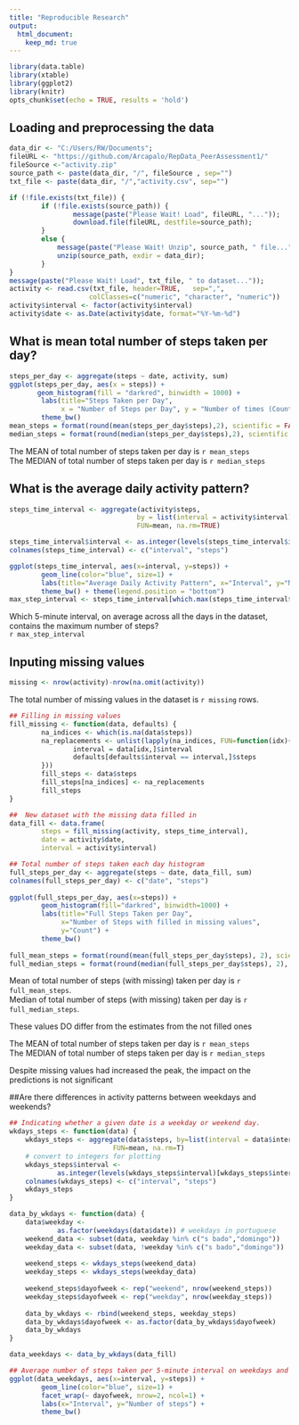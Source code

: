 ```yaml
---
title: "Reproducible Research"
output: 
  html_document:
    keep_md: true
---
```

  
    
```r
library(data.table)
library(xtable)
library(ggplot2)
library(knitr)
opts_chunk$set(echo = TRUE, results = 'hold')
```

## Loading and preprocessing the data

```r
data_dir <- "C:/Users/RW/Documents";
fileURL <- "https://github.com/Arcapalo/RepData_PeerAssessment1/" 
fileSource <-"activity.zip"
source_path <- paste(data_dir, "/", fileSource , sep="")
txt_file <- paste(data_dir, "/","activity.csv", sep="")

if (!file.exists(txt_file)) {
        if (!file.exists(source_path)) {
                message(paste("Please Wait! Load", fileURL, "..."));
                download.file(fileURL, destfile=source_path);
        } 
        else {
            message(paste("Please Wait! Unzip", source_path, " file..."));
            unzip(source_path, exdir = data_dir);
        }
}
message(paste("Please Wait! Load", txt_file, " to dataset..."));
activity <- read.csv(txt_file, header=TRUE,   sep=",",
                    colClasses=c("numeric", "character", "numeric"))
activity$interval <- factor(activity$interval)
activity$date <- as.Date(activity$date, format="%Y-%m-%d")
```
## What is mean total number of steps taken per day?

```r
steps_per_day <- aggregate(steps ~ date, activity, sum)
ggplot(steps_per_day, aes(x = steps)) + 
       geom_histogram(fill = "darkred", binwidth = 1000) + 
        labs(title="Steps Taken per Day", 
             x = "Number of Steps per Day", y = "Number of times (Count)") + 
        theme_bw()    
mean_steps = format(round(mean(steps_per_day$steps),2), scientific = FALSE)
median_steps = format(round(median(steps_per_day$steps),2), scientific = FALSE)

```

The MEAN of total number of steps taken per day is `r mean_steps`  
The MEDIAN of total number of steps taken per day is `r median_steps`

## What is the average daily activity pattern?

```r
steps_time_interval <- aggregate(activity$steps, 
                                by = list(interval = activity$interval),
                                FUN=mean, na.rm=TRUE)

steps_time_interval$interval <- as.integer(levels(steps_time_interval$interval)[steps_time_interval$interval])
colnames(steps_time_interval) <- c("interval", "steps")

ggplot(steps_time_interval, aes(x=interval, y=steps)) +   
        geom_line(color="blue", size=1) +  
        labs(title="Average Daily Activity Pattern", x="Interval", y="Number of steps") +  
        theme_bw() + theme(legend.position = "bottom")
max_step_interval <- steps_time_interval[which.max(steps_time_interval$steps),]$interval
```


Which 5-minute interval, on average across all the days in the dataset, contains the maximum number of steps?  
`r max_step_interval`  

## Inputing missing values

```r
missing <- nrow(activity)-nrow(na.omit(activity))
```

The total number of missing values in the dataset is `r missing` rows.

```r
## Filling in missing values  
fill_missing <- function(data, defaults) {
        na_indices <- which(is.na(data$steps))
        na_replacements <- unlist(lapply(na_indices, FUN=function(idx){
                interval = data[idx,]$interval
                defaults[defaults$interval == interval,]$steps
        }))
        fill_steps <- data$steps
        fill_steps[na_indices] <- na_replacements
        fill_steps
}

##  New dataset with the missing data filled in
data_fill <- data.frame(  
        steps = fill_missing(activity, steps_time_interval),  
        date = activity$date,  
        interval = activity$interval)
```

```r
## Total number of steps taken each day histogram
full_steps_per_day <- aggregate(steps ~ date, data_fill, sum)
colnames(full_steps_per_day) <- c("date", "steps")
    
ggplot(full_steps_per_day, aes(x=steps)) + 
        geom_histogram(fill="darkred", binwidth=1000) + 
        labs(title="Full Steps Taken per Day", 
             x="Number of Steps with filled in missing values", 
             y="Count") + 
        theme_bw()     
        
full_mean_steps = format(round(mean(full_steps_per_day$steps), 2), scientific = FALSE)
full_median_steps = format(round(median(full_steps_per_day$steps), 2), scientific = FALSE)
```

Mean of total number of steps (with missing) taken per day is `r full_mean_steps`.  
Median of total number of steps (with missing) taken per day is `r full_median_steps`.  

These values DO differ from the estimates from the not filled ones 

The MEAN of total number of steps taken per day is `r mean_steps`  
The MEDIAN of total number of steps taken per day is `r median_steps`

Despite missing values had increased the peak, the impact on the predictions is not significant  


  
##Are there differences in activity patterns between weekdays and weekends?
```r
## Indicating whether a given date is a weekday or weekend day.
wkdays_steps <- function(data) {
    wkdays_steps <- aggregate(data$steps, by=list(interval = data$interval),
                          FUN=mean, na.rm=T)
    # convert to integers for plotting
    wkdays_steps$interval <- 
            as.integer(levels(wkdays_steps$interval)[wkdays_steps$interval])
    colnames(wkdays_steps) <- c("interval", "steps")
    wkdays_steps
}

data_by_wkdays <- function(data) {
    data$weekday <- 
            as.factor(weekdays(data$date)) # weekdays in portuguese
    weekend_data <- subset(data, weekday %in% c("s bado","domingo"))
    weekday_data <- subset(data, !weekday %in% c("s bado","domingo"))
    
    weekend_steps <- wkdays_steps(weekend_data)
    weekday_steps <- wkdays_steps(weekday_data)
    
    weekend_steps$dayofweek <- rep("weekend", nrow(weekend_steps))
    weekday_steps$dayofweek <- rep("weekday", nrow(weekday_steps))
    
    data_by_wkdays <- rbind(weekend_steps, weekday_steps)
    data_by_wkdays$dayofweek <- as.factor(data_by_wkdays$dayofweek)
    data_by_wkdays
}

data_weekdays <- data_by_wkdays(data_fill)
```

```r
## Average number of steps taken per 5-minute interval on weekdays and weekends
ggplot(data_weekdays, aes(x=interval, y=steps)) + 
        geom_line(color="blue", size=1) + 
        facet_wrap(~ dayofweek, nrow=2, ncol=1) +
        labs(x="Interval", y="Number of steps") +
        theme_bw()
```
